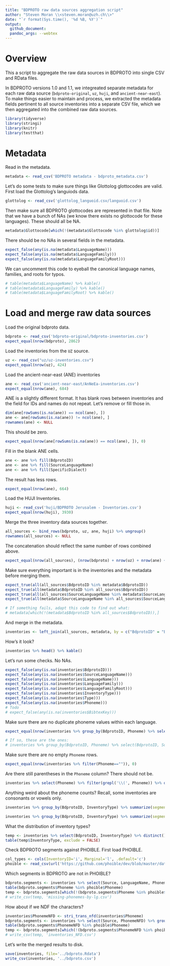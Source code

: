 ```yaml
---
title: "BDPROTO raw data sources aggregation script"
author: "Steven Moran \\<steven.moran@uzh.ch\\>"
date: "`r format(Sys.time(), '%d %B, %Y')`"
output:
  github_document:
  pandoc_args: --webtex
---
```


# Overview

This a script to aggregate the raw data sources in BDPROTO into single CSV and RData files.

In BDPROTO versions 1.0 and 1.1, we integreated separate metadata for each raw data source (`bdproto-original`, `uz`, `huji`, and `ancient-near-east`). To make things easier to maintain and process, we extracted the metadata fields pertinent to all source inventories into a separate CSV file, which we then aggregated into the combined raw data sources.

```r
library(tidyverse)
library(stringi)
library(knitr)
library(testthat)
```


# Metadata

Read in the metadata.

```r
metadata <- read_csv('BDPROTO metadata - bdproto_metadata.csv')
```

Let's do some tests to make sure things like Glottolog glottocodes are valid. First load the Glottolog's languiods data.

```r
glottolog <- read_csv('glottolog_languoid.csv/languoid.csv')
```

Then make sure all BDPROTO glottocodes are represented in that file. Note that we have a bunch of NAs (we know there exists no glottocode for these languages). These should all be NA.

```r
metadata$Glottocode[which(!(metadata$Glottocode %in% glottolog$id))]
```

There should be no NAs in several fields in the metadata.

```r
expect_false(any(is.na(metadata$LanguageName)))
expect_false(any(is.na(metadata$LanguageFamily)))
expect_false(any(is.na(metadata$LanguageFamilyRoot)))
```

We can uncomment this code to eyeball the canonical language names, families, and roots for typos.

```r
# table(metadata$LanguageName) %>% kable()
# table(metadata$LanguageFamily) %>% kable()
# table(metadata$LanguageFamilyRoot) %>% kable()
```


# Load and merge raw data sources

Load the original bdproto data.

```r
bdproto <- read_csv('bdproto-original/bdproto-inventories.csv')
expect_equal(nrow(bdproto), 2862)
```

Load the inventories from the `UZ` source.

```r
uz <- read_csv("uz/uz-inventories.csv")
expect_equal(nrow(uz), 424)
```

Load the ancient-near-east (ANE) inventories

```r
ane <- read_csv('ancient-near-east/AnNeEa-inventories.csv')
expect_equal(nrow(ane), 684)
```

ANE is a slightly different format. It has blank rows between inventories and the field for IDs and names do not repeat. Let's remove or fill those in.

```r
dim(ane[rowSums(is.na(ane)) == ncol(ane), ])
ane <- ane[rowSums(is.na(ane)) != ncol(ane), ]
rownames(ane) <- NULL
```

This should be zero.

```r
expect_equal(nrow(ane[rowSums(is.na(ane)) == ncol(ane), ]), 0)
```

Fill in the blank ANE cells.

```r
ane <- ane %>% fill(BdprotoID)
ane <- ane %>% fill(SourceLanguageName)
ane <- ane %>% fill(SpecificDialect)
```

The result has less rows.

```r
expect_equal(nrow(ane), 664)
```

Load the HUJI Inventories.

```r
huji <- read_csv('huji/BDPROTO Jerusalem - Inventories.csv')
expect_equal(nrow(huji), 3930)
```

Merge the three inventory data sources together.

```r
all_sources <- bind_rows(bdproto, uz, ane, huji) %>% ungroup()
rownames(all_sources) <- NULL
```

The concatenation should reflect the same number of rows combined above.

```r
expect_equal(nrow(all_sources), (nrow(bdproto) + nrow(uz) + nrow(ane) + nrow(huji)))
```

Make sure everything important is in the inventories and the metadata before merging them.

```r
expect_true(all(all_sources$BdprotoID %in% metadata$BdprotoID))
expect_true(all(metadata$BdprotoID %in% all_sources$BdprotoID))
expect_true(all(all_sources$SourceLanguageName %in% metadata$SourceLanguageName))
expect_true(all(metadata$SourceLanguageName %in% all_sources$SourceLanguageName))

# If something fails, adapt this code to find out what:
# metadata[which(!(metadata$BdprotoID %in% all_sources$BdprotoID)),]
```

And merge in the metadata.

```r
inventories <- left_join(all_sources, metadata, by = c("BdprotoID" = "BdprotoID", "SourceLanguageName" = "SourceLanguageName"))
```

How's it look?

```r
inventories %>% head() %>% kable()
```

Let's run some checks. No NAs.

```r
expect_false(any(is.na(inventories$BdprotoID)))
expect_false(any(is.na(inventories$SourceLanguageName)))
expect_false(any(is.na(inventories$LanguageName)))
expect_false(any(is.na(inventories$LanguageFamily)))
expect_false(any(is.na(inventories$LanguageFamilyRoot)))
expect_false(any(is.na(inventories$InventoryType)))
expect_false(any(is.na(inventories$Type)))
expect_false(any(is.na(inventories$Phoneme)))
# Todo
# expect_false(any(is.na(inventories$BibtexKey)))
```

Make sure there are no duplicate phoneme values within each language.

```r
expect_equal(nrow(inventories %>% group_by(BdprotoID, Phoneme) %>% select(BdprotoID, SourceLanguageName, Phoneme) %>% filter(n()>1) %>% arrange(BdprotoID, Phoneme)), 0)

# If so, these are the ones:
# inventories %>% group_by(BdprotoID, Phoneme) %>% select(BdprotoID, SourceLanguageName, Phoneme) %>% filter(n()>1) %>% arrange(BdprotoID, Phoneme)
```

Make sure there are no empty `Phoneme` rows.

```r
expect_equal(nrow(inventories %>% filter(Phoneme=="")), 0)
```

Are there still parentheses in the `Phoneme` column? There should not be.

```r
inventories %>% select(Phoneme) %>% filter(grepl('\\(', Phoneme)) %>% distinct()
```

Anything weird about the phoneme counts? Recall, some inventories are consonants or vowels only.

```r
inventories %>% group_by(BdprotoID, InventoryType) %>% summarize(segments = n()) %>% arrange(segments) %>% head() %>% kable()

inventories %>% group_by(BdprotoID, InventoryType) %>% summarize(segments = n()) %>% arrange(segments) %>% tail() %>% kable()
```

What the distribution of inventory types?

```r
temp <- inventories %>% select(BdprotoID, InventoryType) %>% distinct()
table(temp$InventoryType, exclude = FALSE)
```

Check BDPROTO segments against PHOIBLE. First load PHOIBLE.

```r
col_types <- cols(InventoryID='i', Marginal='l', .default='c')
phoible <- read_csv(url('https://github.com/phoible/dev/blob/master/data/phoible.csv?raw=true'), col_types=col_types)
```

Which segments in BDPROTO are not in PHOIBLE?

```r
bdproto.segments <- inventories %>% select(Source, LanguageName, Phoneme) %>% group_by(Source, LanguageName, Phoneme) %>% summarize(count=n())
table(bdproto.segments$Phoneme %in% phoible$Phoneme)
temp <- bdproto.segments[which(!(bdproto.segments$Phoneme %in% phoible$Phoneme)),]
# write_csv(temp, 'missing-phonemes-by-lg.csv')
```

How about if we NDF the characters?

```r
inventories$PhonemeNFD <- stri_trans_nfd(inventories$Phoneme)
bdproto.segments <- inventories %>% select(Source, PhonemeNFD) %>% group_by(Source, PhonemeNFD) %>% summarize(count=n())
table(bdproto.segments$PhonemeNFD %in% phoible$Phoneme)
temp <- bdproto.segments[which(!(bdproto.segments$PhonemeNFD %in% phoible$Phoneme)),]
# write_csv(temp, 'inventories_NFD.csv')
```


Let's write the merged results to disk.

```r
save(inventories, file='../bdproto.Rdata')
write_csv(inventories, '../bdproto.csv')
```

